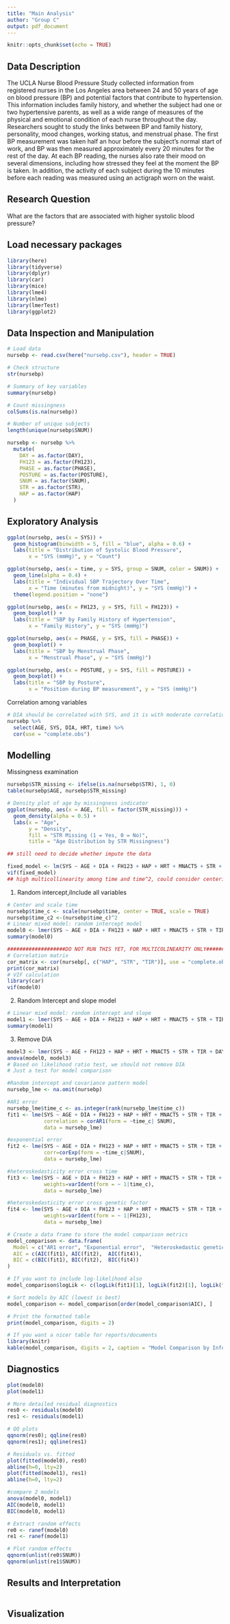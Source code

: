 ```yaml
---
title: "Main Analysis"
author: "Group C"
output: pdf_document
---
```


```r
knitr::opts_chunk$set(echo = TRUE)
```

## Data Description
The UCLA Nurse Blood Pressure Study collected information from registered nurses in the Los Angeles area between 24 and 50 years of age on blood pressure (BP) and potential factors that contribute to hypertension. This information includes family history, and whether the subject had one or two hypertensive parents, as well as a wide range of measures of the physical and emotional condition of each nurse throughout the day. Researchers sought to study the links between BP and family history, personality, mood changes, working status, and menstrual phase. The first BP measurement was taken half an hour before the subject’s normal start of work, and BP was then measured approximately every 20 minutes for the rest of the day. At each BP reading, the nurses also rate their mood on several dimensions, including how stressed they feel at the moment the BP is taken. In addition, the activity of each subject during the 10 minutes before each reading was measured using an
actigraph worn on the waist.

## Research Question
What are the factors that are associated with higher systolic blood pressure?

## Load necessary packages
```r
library(here)
library(tidyverse)
library(dplyr)
library(car)
library(mice)
library(lme4)
library(nlme)
library(lmerTest)
library(ggplot2)
```

## Data Inspection and Manipulation 
```r
# Load data
nursebp <- read.csv(here("nursebp.csv"), header = TRUE)

# Check structure
str(nursebp)

# Summary of key variables
summary(nursebp)

# Count missingness
colSums(is.na(nursebp))

# Number of unique subjects
length(unique(nursebp$SNUM))

nursebp <- nursebp %>%
  mutate(
    DAY = as.factor(DAY),
    FH123 = as.factor(FH123),
    PHASE = as.factor(PHASE),
    POSTURE = as.factor(POSTURE),
    SNUM = as.factor(SNUM),
    STR = as.factor(STR),
    HAP = as.factor(HAP)
  )
```

## Exploratory Analysis
```r
ggplot(nursebp, aes(x = SYS)) +
  geom_histogram(binwidth = 5, fill = "blue", alpha = 0.6) +
  labs(title = "Distribution of Systolic Blood Pressure",
       x = "SYS (mmHg)", y = "Count")

ggplot(nursebp, aes(x = time, y = SYS, group = SNUM, color = SNUM)) +
  geom_line(alpha = 0.4) +
  labs(title = "Individual SBP Trajectory Over Time",
       x = "Time (minutes from midnight)", y = "SYS (mmHg)") +
  theme(legend.position = "none")

ggplot(nursebp, aes(x = FH123, y = SYS, fill = FH123)) +
  geom_boxplot() +
  labs(title = "SBP by Family History of Hypertension",
       x = "Family History", y = "SYS (mmHg)")

ggplot(nursebp, aes(x = PHASE, y = SYS, fill = PHASE)) +
  geom_boxplot() +
  labs(title = "SBP by Menstrual Phase",
       x = "Menstrual Phase", y = "SYS (mmHg)")

ggplot(nursebp, aes(x = POSTURE, y = SYS, fill = POSTURE)) +
  geom_boxplot() +
  labs(title = "SBP by Posture",
       x = "Position during BP measurement", y = "SYS (mmHg)")
```

Correlation among variables
```r
# DIA should be correlated with SYS, and it is with moderate correlation. The other variables seem no obvious correlation.
nursebp %>% 
  select(AGE, SYS, DIA, HRT, time) %>% 
  cor(use = "complete.obs")
```

## Modelling
Missingness examination
```r
nursebp$STR_missing <- ifelse(is.na(nursebp$STR), 1, 0)
table(nursebp$AGE, nursebp$STR_missing)

# Density plot of age by missingness indicator
ggplot(nursebp, aes(x = AGE, fill = factor(STR_missing))) +
  geom_density(alpha = 0.5) +
  labs(x = "Age",
       y = "Density",
       fill = "STR Missing (1 = Yes, 0 = No)",
       title = "Age Distribution by STR Missingness")

## still need to decide whether impute the data
```

```r
fixed_model <- lm(SYS ~ AGE + DIA + FH123 + HAP + HRT + MNACT5 + STR + TIR + DAY + PHASE + POSTURE + time + I(time^2), data = nursebp)
vif(fixed_model)
## high multicollinearity among time and time^2, could consider centering
```

1. Random intercept,iInclude all variables
```r
# Center and scale time
nursebp$time_c <- scale(nursebp$time, center = TRUE, scale = TRUE)
nursebp$time_c2 <-(nursebp$time_c)^2
# Linear mixed model: random intercept model
model0 <- lmer(SYS ~ AGE + DIA + FH123 + HAP + HRT + MNACT5 + STR + TIR + DAY + PHASE + POSTURE + time_c + time_c2 + (1|SNUM), data = nursebp)
summary(model0)
```
```r
###################DO NOT RUN THIS YET, FOR MULTICOLINEARITY ONLY################################################
# Correlation matrix
cor_matrix <- cor(nursebp[, c("HAP", "STR", "TIR")], use = "complete.obs")
print(cor_matrix)
# VIF calculation
library(car)
vif(model0)
```
2. Random Intercept and slope model
```r
# Linear mixd model: random intercept and slope 
model1 <- lmer(SYS ~ AGE + DIA + FH123 + HAP + HRT + MNACT5 + STR + TIR + DAY + PHASE + POSTURE + time_c + time_c2 + (1+ time_c|SNUM), data = nursebp)
summary(model1)
```
3. Remove DIA
```r
model3 <- lmer(SYS ~ AGE + FH123 + HAP + HRT + MNACT5 + STR + TIR + DAY + PHASE + POSTURE + time_c + time_c2 + (1 + time_c | SNUM), data = nursebp)
anova(model0, model3)
# Based on likelihood ratio test, we should not remove DIA
# Just a test for model comparison
```

```r
#Random intercept and covariance pattern model
nursebp_lme <- na.omit(nursebp)

#AR1 error
nursebp_lme$time_c <- as.integer(rank(nursebp_lme$time_c))
fit1 <- lme(SYS ~ AGE + DIA + FH123 + HAP + HRT + MNACT5 + STR + TIR + DAY + PHASE + POSTURE + time_c + time_c2,random = ~time_c | SNUM,
            correlation = corAR1(form = ~time_c| SNUM),
            data = nursebp_lme)
```

```r
#exponential error
fit2 <- lme(SYS ~ AGE + DIA + FH123 + HAP + HRT + MNACT5 + STR + TIR + DAY + PHASE + POSTURE + time_c + (time_c)^2,random = ~time_c | SNUM,
            corr=corExp(form = ~time_c|SNUM),
            data = nursebp_lme)
```

```r
#heteroskedasticity error cross time
fit3 <- lme(SYS ~ AGE + DIA + FH123 + HAP + HRT + MNACT5 + STR + TIR + DAY + PHASE + POSTURE + time_c + time_c2 ,random = ~time_c | SNUM,
            weights=varIdent(form = ~ 1|time_c), 
            data = nursebp_lme)
```

```r
#heteroskedasticity error cross genetic factor
fit4 <- lme(SYS ~ AGE + DIA + FH123 + HAP + HRT + MNACT5 + STR + TIR + DAY + PHASE + POSTURE + time_c + time_c2,random = ~time_c | SNUM,
            weights=varIdent(form = ~ 1|FH123), 
            data = nursebp_lme)
```

```r
# Create a data frame to store the model comparison metrics
model_comparison <- data.frame(
  Model = c("AR1 error", "Exponential error",  "Heteroskedastic genetic"),
  AIC = c(AIC(fit1), AIC(fit2),  AIC(fit4)),
  BIC = c(BIC(fit1), BIC(fit2),  BIC(fit4))
)

# If you want to include log-likelihood also
model_comparison$logLik <- c(logLik(fit1)[1], logLik(fit2)[1], logLik(fit4)[1])

# Sort models by AIC (lowest is best)
model_comparison <- model_comparison[order(model_comparison$AIC), ]

# Print the formatted table
print(model_comparison, digits = 2)

# If you want a nicer table for reports/documents
library(knitr)
kable(model_comparison, digits = 2, caption = "Model Comparison by Information Criteria")
```

## Diagnostics
```r
plot(model0)
plot(model1)

# More detailed residual diagnostics
res0 <- residuals(model0)
res1 <- residuals(model1)

# QQ plots
qqnorm(res0); qqline(res0)
qqnorm(res1); qqline(res1)

# Residuals vs. fitted
plot(fitted(model0), res0)
abline(h=0, lty=2)
plot(fitted(model1), res1)
abline(h=0, lty=2)

#compare 2 models
anova(model0, model1)
AIC(model0, model1)
BIC(model0, model1)
```
```r
# Extract random effects
re0 <- ranef(model0)
re1 <- ranef(model1)

# Plot random effects
qqnorm(unlist(re0$SNUM))
qqnorm(unlist(re1$SNUM))
```

## Results and Interpretation
```r

```

## Visualization
```r

```
